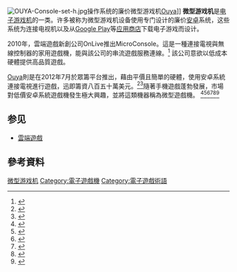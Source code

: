 {{NoteTA
| G1=Games
}}
[[File:OUYA-Console-set-h.jpg|thumb]]操作系统的廉价微型游戏机[[Ouya|Ouya]]]]
'''微型游戏机'''是[[电子游戏机|电子游戏机]]的一类。许多被称为微型游戏机设备使用专门设计的廉价[[安卓|安卓]]系统，这些系统为连接电视机以及从[[Google_Play|Google Play]]等[[应用商店|应用商店]]下载电子游戏而设计。


<!-- couldn't find good source for pre-2010 conversation about how Apple TV, Roku, etc. digital media streamers would affect gaming—add one here if you can -->2010年，雲端遊戲新創公司OnLive推出MicroConsole。這是一種連接電視與無線控制器的家用遊戲機，能與該公司的串流遊戲服務連線。<ref name="CNET OnLive MicroConsole announce">{{cite web|url=http://news.cnet.com/8301-17938_105-20023186-1.html |title=PC games come to TV with OnLive's MicroConsole |last1=Ackerman |first1=Dan |date=November 17, 2010 |work=[[CNET|CNET]] |publisher=[[CBS_Interactive|CBS Interactive]] |accessdate=June 7, 2013 |archiveurl=https://www.webcitation.org/6HD6qWN7R?url=http://news.cnet.com/8301-17938_105-20023186-1.html |archivedate=June 8, 2013 |dead-url=no }}</ref> 該公司意欲以低成本硬體提供高品質遊戲。

[[Ouya|Ouya]]則是在2012年7月於眾籌平台推出，藉由平價且簡單的硬體，使用安卓系統連接電視進行遊戲，迅即籌資八百五十萬美元。<ref name="Eurogamer Ouya review">{{cite web|url=http://www.eurogamer.net/articles/digitalfoundry-ouya-review |title=Ouya review |last1=McFerran |first1=Damien |date=June 8, 2013 |work=[[Eurogamer|Eurogamer]] |publisher=Gamer Network |accessdate=June 8, 2013 |archiveurl=https://www.webcitation.org/6HE8k2UqF?url=http://www.eurogamer.net/articles/digitalfoundry-ouya-review |archivedate=June 8, 2013 |dead-url=no }}</ref><ref name="Kotaku Ouya success">{{cite web|url=http://kotaku.com/5933174/ouyas-ridiculously-successful-kickstarter-ends-with-millions-in-the-bank |title=Ouya's Ridiculously Successful Kickstarter Ends With Millions in the Bank |last1=Plunkett |first1=Luke |date=August 9, 2012 |work=[[Kotaku|Kotaku]] |publisher=[[Gawker_Media|Gawker Media]] |accessdate=June 7, 2013 |archiveurl=https://www.webcitation.org/6HDARvhxJ?url=http://kotaku.com/5933174/ouyas-ridiculously-successful-kickstarter-ends-with-millions-in-the-bank |archivedate=June 8, 2013 |dead-url=no }}</ref>隨著手機遊戲蓬勃發展，市場對低價安卓系統遊戲機發生極大興趣，並將這類機器稱為微型遊戲機。
<ref name="Engadget Ouya devs on dev kit">{{cite web|url=https://www.engadget.com/2013/02/01/ouya-developers-sound-off/ |title=OUYA developers sound off: successes and failures of the dev kit, one month out |last1=Gilbert |first1=Ben |date=February 1, 2013 |work=[[Engadget|Engadget]] |publisher=[[AOL_Tech|AOL Tech]] |accessdate=June 7, 2013 |archiveurl=https://www.webcitation.org/6HDG3oLKr?url=http://www.engadget.com/2013/02/01/ouya-developers-sound-off/ |archivedate=June 8, 2013 |dead-url=no }}</ref><ref name="Verge Nvidia Project Shield editorial">{{cite web|url=https://www.theverge.com/2013/1/10/3857384/editorial-nvidia-project-shield-right-on-time |title=Nvidia's Project Shield: right on time |last1=Hollister |first1=Sean |date=January 10, 2013 |work=[[The_Verge|The Verge]] |publisher=[[Vox_Media|Vox Media]] |accessdate=June 7, 2013 |archiveurl=https://www.webcitation.org/6HDGBdVwQ?url=http://www.theverge.com/2013/1/10/3857384/editorial-nvidia-project-shield-right-on-time |archivedate=June 8, 2013 |dead-url=no }}</ref><ref name="Forbes Competing with Ouya">{{cite web|url=https://www.forbes.com/sites/davidthier/2013/05/09/theres-a-new-free-console-competing-with-the-ouya/ |title=There's A New, Free Console Competing With The Ouya |last1=Thier |first1=David |date=May 9, 2013 |work=[[Forbes|Forbes]] |accessdate=June 8, 2013 |archiveurl=https://www.webcitation.org/6HEDvDXd6?url=http://www.forbes.com/sites/davidthier/2013/05/09/theres-a-new-free-console-competing-with-the-ouya/ |archivedate=June 8, 2013 |dead-url=no }}</ref><ref name="Forbes microconsole showdown">{{cite web|url=https://www.forbes.com/sites/danielnyegriffiths/2013/05/09/ouya-closes-15-million-round-delays-launch-to-june-25/ |title=OUYA Closes $15 Million Round, Sets Up Microconsole Showdown |last1=Griffiths |first1=Daniel Nye |date=May 9, 2013 |work=[[Forbes|Forbes]] |accessdate=June 7, 2013 |archiveurl=https://www.webcitation.org/6HDD7XQY2?url=http://www.forbes.com/sites/danielnyegriffiths/2013/05/09/ouya-closes-15-million-round-delays-launch-to-june-25/ |archivedate=June 8, 2013 |dead-url=no }}</ref><ref name="Polygon Green Throttle">{{cite web|url=http://www.polygon.com/2012/11/6/3609562/guitar-hero-co-creator-developing-virtual-gaming-console-for |title=Guitar Hero co-creator developing virtual gaming console for smartphones and TVs |last1=McElroy |first1=Griffin |date=November 6, 2012 |work=[[Polygon_(website)|Polygon]] |publisher=[[Vox_Media|Vox Media]] |accessdate=June 8, 2013 |archiveurl=https://www.webcitation.org/6HDO7CVoo?url=http://www.polygon.com/2012/11/6/3609562/guitar-hero-co-creator-developing-virtual-gaming-console-for |archivedate=June 8, 2013 |dead-url=no }}</ref><ref name="VentureBeat Microconsoles Explained">{{cite web|url=https://venturebeat.com/2013/05/30/microconsoles-explained/ |title=The console alternatives: Everything you need to know about Ouya, GameStick, and Shield |last1=Grubb |first1=Jeffrey |date=May 30, 2013 |work=[[VentureBeat|VentureBeat]] |accessdate=June 8, 2013 |archiveurl=https://www.webcitation.org/6HEFMLxPU?url=http://venturebeat.com/2013/05/30/microconsoles-explained/ |archivedate=June 8, 2013 |dead-url=no }}</ref>

== 参见 ==
* [[雲端遊戲|雲端遊戲]]

== 參考資料 ==
{{reflist|2}}

{{微型游戏机}}
{{电子游戏机}}

[[Category:微型游戏机|]]
[[Category:電子遊戲機|Category:電子遊戲機]]
[[Category:電子遊戲術語|Category:電子遊戲術語]]